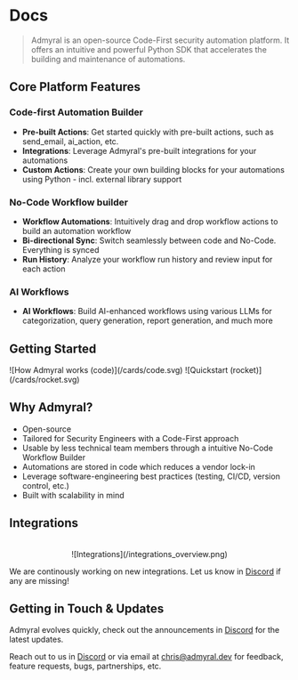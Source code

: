 
# Docs

> Admyral is an open-source Code-First security automation platform. It offers an intuitive and powerful Python SDK that accelerates the building and maintenance of automations.

## Core Platform Features

### Code-first Automation Builder

-   **Pre-built Actions**: Get started quickly with pre-built actions, such as send_email, ai_action, etc.
-   **Integrations**: Leverage Admyral's pre-built integrations for your automations
-   **Custom Actions**: Create your own building blocks for your automations using Python - incl. external library support

### No-Code Workflow builder

-   **Workflow Automations**: Intuitively drag and drop workflow actions to build an automation workflow
-   **Bi-directional Sync**: Switch seamlessly between code and No-Code. Everything is synced
-   **Run History**: Analyze your workflow run history and review input for each action

### AI Workflows

-   **AI Workflows**: Build AI-enhanced workflows using various LLMs for categorization, query generation, report generation, and much more

## Getting Started

<Cards>
	<Card title="How Admyral works" href="/introduction" arrow image>
		![How Admyral works (code)](/cards/code.svg)
	</Card>
	<Card title="Quickstart tutorial" href="/quickstart" arrow image>
		![Quickstart (rocket)](/cards/rocket.svg)
	</Card>
</Cards>

## Why Admyral?

-   Open-source
-   Tailored for Security Engineers with a Code-First approach
-   Usable by less technical team members through a intuitive No-Code Workflow Builder
-   Automations are stored in code which reduces a vendor lock-in
-   Leverage software-engineering best practices (testing, CI/CD, version control, etc.)
-   Built with scalability in mind

## Integrations

<div align="center">
	<br />
	![Integrations](/integrations_overview.png)
</div>

We are continously working on new integrations. Let us know in [Discord](https://discord.gg/GqbJZT9Hbf) if any are missing!

## Getting in Touch & Updates

Admyral evolves quickly, check out the announcements in [Discord](https://discord.gg/GqbJZT9Hbf) for the latest updates.

Reach out to us in [Discord](https://discord.gg/GqbJZT9Hbf) or via email at [chris@admyral.dev](mailto:chris@admyral.dev) for feedback, feature requests, bugs, partnerships, etc.
